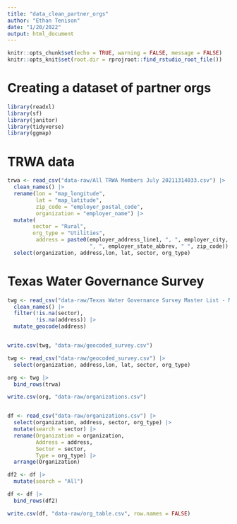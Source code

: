 ```yaml
---
title: "data_clean_partner_orgs"
author: "Ethan Tenison"
date: "1/20/2022"
output: html_document
---
```


```r
knitr::opts_chunk$set(echo = TRUE, warning = FALSE, message = FALSE)
knitr::opts_knit$set(root.dir = rprojroot::find_rstudio_root_file())
```


# Creating a dataset of partner orgs

```r
library(readxl)
library(sf)
library(janitor)
library(tidyverse)
library(ggmap)
```

# TRWA data 

```r

trwa <- read_csv("data-raw/All TRWA Members July 20211314033.csv") |> 
  clean_names() |> 
  rename(lon = "map_longitude",
         lat = "map_latitude",
         zip_code = "employer_postal_code",
         organization = "employer_name") |> 
  mutate(
        sector = "Rural",
        org_type = "Utilities", 
         address = paste0(employer_address_line1, ", ", employer_city,
                          ", ", employer_state_abbrev, " ", zip_code)) |> 
  select(organization, address,lon, lat, sector, org_type)

```

# Texas Water Governance Survey

```r


twg <- read_csv("data-raw/Texas Water Governance Survey Master List - Master List.csv") |> 
  clean_names() |> 
  filter(!is.na(sector),
         !is.na(address)) |> 
  mutate_geocode(address)


write.csv(twg, "data-raw/geocoded_survey.csv")

```

```r


twg <- read_csv("data-raw/geocoded_survey.csv") |> 
  select(organization, address,lon, lat, sector, org_type)

org <- twg |> 
  bind_rows(trwa)

write.csv(org, "data-raw/organizations.csv")

```


```r



```



```r

df <- read_csv("data-raw/organizations.csv") |> 
  select(organization, address, sector, org_type) |> 
  mutate(search = sector) |> 
  rename(Organization = organization, 
         Address = address,
         Sector = sector,
         Type = org_type) |> 
  arrange(Organization)

df2 <- df |> 
  mutate(search = "All")

df <- df |> 
  bind_rows(df2)

write.csv(df, "data-raw/org_table.csv", row.names = FALSE)

```

